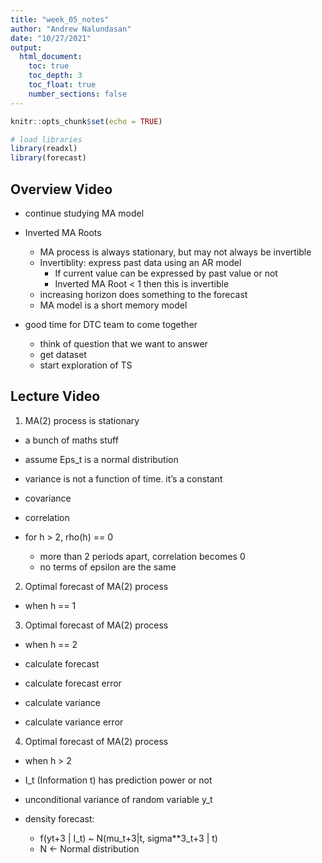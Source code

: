 ```yaml
---
title: "week_05_notes"
author: "Andrew Nalundasan"
date: "10/27/2021"
output: 
  html_document:
    toc: true
    toc_depth: 3
    toc_float: true
    number_sections: false
---
```


```r
knitr::opts_chunk$set(echo = TRUE)
```

```r
# load libraries
library(readxl)
library(forecast)
```

## Overview Video 

+ continue studying MA model

+ Inverted MA Roots

    + MA process is always stationary, but may not always be invertible
    + Invertiblity: express past data using an AR model
        + If current value can be expressed by past value or not
        + Inverted MA Root < 1 then this is invertible
    + increasing horizon does something to the forecast
    + MA model is a short memory model

+ good time for DTC team to come together

    + think of question that we want to answer
    + get dataset
    + start exploration of TS

## Lecture Video

1. MA(2) process is stationary

+ a bunch of maths stuff

+ assume Eps_t is a normal distribution

+ variance is not a function of time. it's a constant

+ covariance 

+ correlation

+ for h > 2, rho(h) == 0

    + more than 2 periods apart, correlation becomes 0
    + no terms of epsilon are the same
    
2. Optimal forecast of MA(2) process

+ when h == 1


3. Optimal forecast of MA(2) process

+ when h == 2

+ calculate forecast

+ calculate forecast error

+ calculate variance

+ calculate variance error

4. Optimal forecast of MA(2) process

+ when h > 2

+ I_t (Information t) has prediction power or not

+ unconditional variance of random variable y_t

+ density forecast: 

    + f(yt+3 | I_t) ~ N(mu_t+3|t, sigma**3_t+3 | t)
    + N <- Normal distribution






